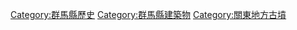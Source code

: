 [[Category:群馬縣歷史|Category:群馬縣歷史]]
[[Category:群馬縣建築物|Category:群馬縣建築物]]
[[Category:關東地方古墳|Category:關東地方古墳]]